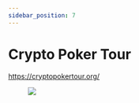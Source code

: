 ```yaml
---
sidebar_position: 7
---
```


# Crypto Poker Tour

https://cryptopokertour.org/

<figure>
  <img
    src={require("@site/static/img/unit-crypto-events/poker-tour.avif").default}
  />
</figure>

